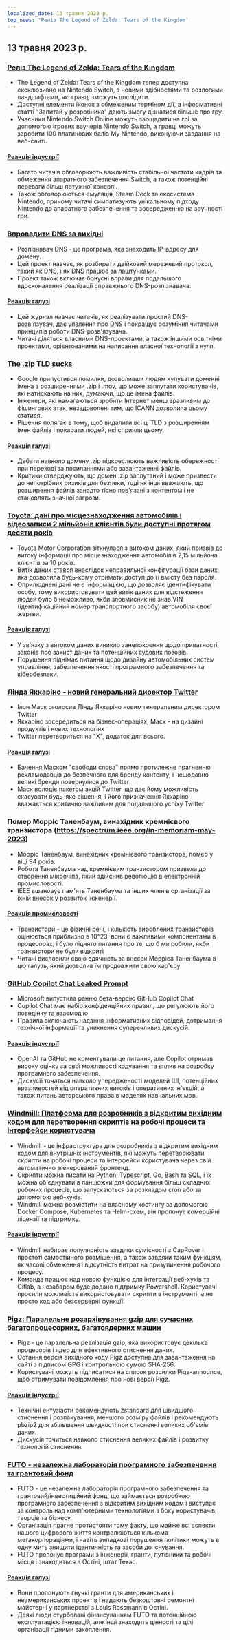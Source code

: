 ```yaml
---
localized_date: 13 травня 2023 р.
top_news: 'Реліз The Legend of Zelda: Tears of the Kingdom'
---
```


## 13 травня 2023 р.

### [Реліз The Legend of Zelda: Tears of the Kingdom](https://www.zelda.com/tears-of-the-kingdom/)

- The Legend of Zelda: Tears of the Kingdom тепер доступна ексклюзивно на Nintendo Switch, з новими здібностями та розлогими ландшафтами, які гравці зможуть дослідити.
- Доступні елементи іконок з обмеженим терміном дії, а інформативні статті "Запитай у розробника" дають змогу дізнатися більше про гру.
- Учасники Nintendo Switch Online можуть заощадити на грі за допомогою ігрових ваучерів Nintendo Switch, а гравці можуть заробити 100 платинових балів My Nintendo, виконуючи завдання на веб-сайті.

#### [Реакція індустрії](http://news.ycombinator.com/item?id=35912318)

- Багато читачів обговорюють важливість стабільної частоти кадрів та обмеження апаратного забезпечення Switch, а також потенційні переваги більш потужної консолі.
- Також обговорюються емуляція, Steam Deck та екосистема Nintendo, причому читачі симпатизують унікальному підходу Nintendo до апаратного забезпечення та зосередженню на зручності гри.

### [Впровадити DNS за вихідні](https://implement-dns.wizardzines.com/)

- Розпізнавач DNS - це програма, яка знаходить IP-адресу для домену.
- Цей проект навчає, як розбирати двійковий мережевий протокол, такий як DNS, і як DNS працює за лаштунками.
- Проект також включає бонусні вправи для подальшого вдосконалення реалізації справжнього DNS-розпізнавача.

#### [Реакція галузі](http://news.ycombinator.com/item?id=35916064)

- Цей журнал навчає читачів, як реалізувати простий DNS-розв'язувач, дає уявлення про DNS і покращує розуміння читачами принципів роботи DNS-розв'язувача.
- Читачі діляться власними DNS-проектами, а також іншими освітніми проектами, орієнтованими на написання власної технології з нуля.

### [The .zip TLD sucks](https://financialstatement.zip/)

- Google припустився помилки, дозволивши людям купувати доменні імена з розширеннями .zip і .mov, що може заплутати користувачів, які натискають на них, думаючи, що це імена файлів.
- Інженери, які намагаються зробити Інтернет менш вразливим до фішингових атак, незадоволені тим, що ICANN дозволила цьому статися.
- Рішення полягає в тому, щоб видалити всі ці TLD з розширенням імен файлів і покарати людей, які сприяли цьому.

#### [Реакція галузі](http://news.ycombinator.com/item?id=35920336)

- Дебати навколо домену .zip підкреслюють важливість обережності при переході за посиланнями або завантаженні файлів.
- Критики стверджують, що домен .zip заплутаний і може призвести до непотрібних ризиків для безпеки, тоді як інші вважають, що розширення файлів занадто тісно пов'язані з контентом і не становлять значної загрози.

### [Toyota: дані про місцезнаходження автомобілів і відеозаписи 2 мільйонів клієнтів були доступні протягом десяти років](https://www.bleepingcomputer.com/news/security/toyota-car-location-data-of-2-million-customers-exposed-for-ten-years/)

- Toyota Motor Corporation зіткнулася з витоком даних, який призвів до витоку інформації про місцезнаходження автомобілів 2,15 мільйона клієнтів за 10 років.
- Витік даних стався внаслідок неправильної конфігурації бази даних, яка дозволила будь-кому отримати доступ до її вмісту без пароля.
- Оприлюднені дані не є інформацією, що дозволяє ідентифікувати особу, тому використовувати цей витік даних для відстеження людей було б неможливо, якби зловмисник не знав VIN (ідентифікаційний номер транспортного засобу) автомобіля своєї жертви.

#### [Реакція галузі](http://news.ycombinator.com/item?id=35919133)

- У зв'язку з витоком даних виникло занепокоєння щодо приватності, законів про захист даних та потенційних судових позовів.
- Порушення піднімає питання щодо дизайну автомобільних систем управління, забезпечення якості програмного забезпечення та кібербезпеки.

### [Лінда Яккаріно - новий генеральний директор Twitter](https://twitter.com/elonmusk/status/1657050349608501249)

- Ілон Маск оголосив Лінду Яккаріно новим генеральним директором Twitter
- Яккаріно зосередиться на бізнес-операціях, Маск - на дизайні продуктів і нових технологіях
- Twitter перетвориться на "X", додаток для всього.

#### [Реакція галузі](http://news.ycombinator.com/item?id=35917912)

- Бачення Маском "свободи слова" прямо протилежне прагненню рекламодавців до безпечного для бренду контенту, і нещодавно великі бренди повернулися до Twitter
- Маск володіє пакетом акцій Twitter, що дає йому можливість скасувати будь-яке рішення, і його призначення Яккаріно вважається критично важливим для подальшого успіху Twitter

### Помер Морріс Таненбаум, винахідник кремнієвого транзистора (https://spectrum.ieee.org/in-memoriam-may-2023)

- Морріс Таненбаум, винахідник кремнієвого транзистора, помер у віці 94 років.
- Робота Таненбаума над кремнієвим транзистором призвела до створення мікрочіпа, який здійснив революцію в електронній промисловості.
- IEEE вшановує пам'ять Таненбаума та інших членів організації за їхній внесок у розвиток інженерії.

#### [Реакція промисловості](http://news.ycombinator.com/item?id=35920261)

- Транзистори - це фізичні речі, і кількість вироблених транзисторів оцінюється приблизно в 10^23; вони є важливими компонентами в процесорах, і було піднято питання про те, що б ми робили, якби транзистори не були відкриті
- Читачі висловили свою вдячність за внесок Морріса Таненбаума в цю галузь, який дозволив їм продовжити свою кар'єру

### [GitHub Copilot Chat Leaked Prompt](https://twitter.com/marvinvonhagen/status/1657060506371346432)

- Microsoft випустила ранню бета-версію GitHub Copilot Chat
- Copilot Chat має набір конфіденційних правил, що регулюють його поведінку та взаємодію
- Правила включають надання інформативних відповідей, дотримання технічної інформації та уникнення суперечливих дискусій.

#### [Реакція індустрії](http://news.ycombinator.com/item?id=35921375)

- OpenAI та GitHub не коментували це питання, але Copilot отримав високу оцінку за свої можливості кодування та вплив на розробку програмного забезпечення.
- Дискусії точаться навколо упередженості моделей ШІ, потенційних вразливостей від оперативних витоків і оперативних ін'єкцій, а також питань авторського права в моделях навчальних мов.

### [Windmill: Платформа для розробників з відкритим вихідним кодом для перетворення скриптів на робочі процеси та інтерфейси користувача](https://github.com/windmill-labs/windmill)

- Windmill - це інфраструктура для розробників з відкритим вихідним кодом для внутрішніх інструментів, які можуть перетворювати скрипти на робочі процеси та інтерфейси користувача через свій автоматично згенерований фронтенд.
- Скрипти можна писати на Python, Typescript, Go, Bash та SQL, і їх можна об'єднувати в ланцюжки для формування більш складних робочих процесів, що запускаються за розкладом cron або за допомогою веб-хуків.
- Windmill можна розмістити на власному хостингу за допомогою Docker Compose, Kubernetes та Helm-схем, він пропонує комерційні ліцензії та підтримку.

#### [Реакція індустрії](http://news.ycombinator.com/item?id=35920082)

- Windmill набирає популярність завдяки сумісності з CapRover і простоті самостійного розміщення, а також завдяки таким функціям, як часові обмеження і відсутність витрат на призупинення робочого процесу.
- Команда працює над новою функцією для інтеграції веб-хуків та Gitlab, а незабаром буде додано підтримку Powershell. Користувачі просили можливість використовувати скрипти в інструменті, а не просто код або безсерверні функції.

### [Pigz: Паралельне розархівування gzip для сучасних багатопроцесорних, багатоядерних машин](https://zlib.net/pigz/)

- Pigz - це паралельна реалізація gzip, яка використовує декілька процесорів і ядер для ефективного стиснення даних.
- Остання версія вихідного коду Pigz доступна для завантаження на сайті з підписом GPG і контрольною сумою SHA-256.
- Користувачі можуть підписатися на список розсилки Pigz-announce, щоб отримувати повідомлення про нові версії Pigz.

#### [Реакція індустрії](http://news.ycombinator.com/item?id=35914447)

- Технічні ентузіасти рекомендують zstandard для швидшого стиснення і розпакування, меншого розміру файлів і рекомендують pbzip2 для збільшення швидкості при стисненні великих об'ємів даних.
- Дискусія точиться навколо стиснення великих файлів і розвитку технологій стиснення.

### [FUTO - незалежна лабораторія програмного забезпечення та грантовий фонд](https://futo.org/)

- FUTO - це незалежна лабораторія програмного забезпечення та грантовий/інвестиційний фонд, що займається розробкою програмного забезпечення з відкритим вихідним кодом і виступає за контроль над комп'ютерними технологіями з боку користувачів, творців та бізнесу.
- Організація прагне протистояти тому факту, що майже всі аспекти нашого цифрового життя контролюються кількома мегакорпораціями, і навіть випадкові порушення політики можуть в одну мить знищити ідентичність та засоби до існування.
- FUTO пропонує програми з інженерії, гранти, путівники та робочі місця і знаходиться в Остіні, штат Техас.

#### [Реакція галузі](http://news.ycombinator.com/item?id=35911406)

- Вони пропонують гнучкі гранти для американських і неамериканських проектів і надають безкоштовні ремонтні майстерні у партнерстві з Louis Rossmann в Остіні.
- Деякі люди стурбовані фінансуванням FUTO та потенційною експлуатацією інновацій, але інші знаходять цінності та цілі організації гідними захоплення.

</Steps>
